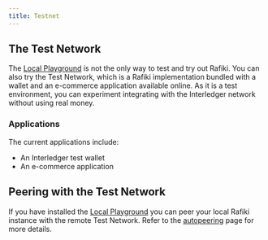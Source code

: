 ```yaml
---
title: Testnet
---
```



## The Test Network

The [Local Playground](/integration/deployment/playground/overview/) is not the only way to test and try out Rafiki. You can also try the Test Network, which is a Rafiki implementation bundled with a wallet and an e-commerce application available online. As it is a test environment, you can experiment integrating with the Interledger network without using real money.

### Applications

The current applications include:

- <LinkOut href='https://rafiki.money'>An Interledger test wallet</LinkOut>
- <LinkOut href='https://rafiki.boutique'>An e-commerce application</LinkOut>

## Peering with the Test Network

If you have installed the [Local Playground](/integration/deployment/playground/overview/) you can peer your local Rafiki instance with the remote Test Network. Refer to the [autopeering](/integration/deployment/playground/autopeering/) page for more details.
